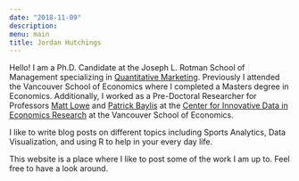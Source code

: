 ```yaml
---
date: "2018-11-09"
description: 
menu: main
title: Jordan Hutchings
---
```


Hello! I am a Ph.D. Candidate at the Joseph L. Rotman School of Management 
specializing in [Quantitative Marketing](https://www.rotman.utoronto.ca/Degrees/PhD/Academics/MajorAreasofStudy/Marketing). Previously I attended the Vancouver 
School of Economics where I completed a Masters degree in Economics. Additionally, 
I worked as a Pre-Doctoral Researcher for Professors 
[Matt Lowe](https://mattlowe.site/) and 
[Patrick Baylis](https://www.patrickbaylis.com/) at the [Center for Innovative Data in Economics Research](https://economics.ubc.ca/cider/research-activity/) at the Vancouver School of Economics. 

<!-- My areas of interest are consumer choice, behavioural economics, and mechanism design. -->

I like to write blog posts on different topics including Sports Analytics,
Data Visualization, and using R to help in your every day life. 

This website is a place where I like to post some of the work I am up to. 
Feel free to have a look around. 